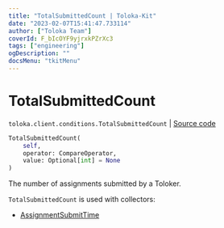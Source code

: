 ```yaml
---
title: "TotalSubmittedCount | Toloka-Kit"
date: "2023-02-07T15:41:47.733114"
author: ["Toloka Team"]
coverId: F_bIcOYF9yjrxkPZrXc3
tags: ["engineering"]
ogDescription: ""
docsMenu: "tkitMenu"
---
```


# TotalSubmittedCount
`toloka.client.conditions.TotalSubmittedCount` | [Source code](https://github.com/Toloka/toloka-kit/blob/v1.1.3/src/client/conditions.py#L364)

```python
TotalSubmittedCount(
    self,
    operator: CompareOperator,
    value: Optional[int] = None
)
```

The number of assignments submitted by a Toloker.

`TotalSubmittedCount` is used with collectors:
- [AssignmentSubmitTime](/docs-new/toloka-kit/reference/toloka.client.collectors.AssignmentSubmitTime)

